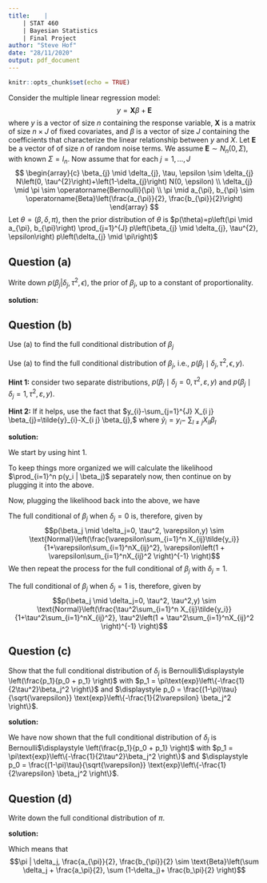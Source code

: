 ```yaml
---
title:    | 
    | STAT 460 
    | Bayesian Statistics 
    | Final Project
author: "Steve Hof"
date: "28/11/2020"
output: pdf_document
---
```


```r
knitr::opts_chunk$set(echo = TRUE)
```

Consider the multiple linear regression model:
$$
y=\boldsymbol{X} \beta+\boldsymbol{E}
$$
where $y$ is a vector of size $n$ containing the response variable, $\boldsymbol{X}$ is a matrix of size $n \times J$ of fixed covariates, and $\beta$ is a vector of size $J$ containing the coefficients that characterize the linear relationship between $y$ and $X .$ Let $\boldsymbol{E}$ be a vector of of size $n$ of random noise terms. We assume $\boldsymbol{E} \sim N_{n}(0, \Sigma),$ with known $\Sigma=I_{n} .$ Now assume that for each $j=1, \ldots, J$
$$
\begin{array}{c}
\beta_{j} \mid \delta_{j}, \tau, \epsilon \sim \delta_{j} N\left(0, \tau^{2}\right)+\left(1-\delta_{j}\right) N(0, \epsilon) \\
\delta_{j} \mid \pi \sim \operatorname{Bernoulli}(\pi) \\
\pi \mid a_{\pi}, b_{\pi} \sim \operatorname{Beta}\left(\frac{a_{\pi}}{2}, \frac{b_{\pi}}{2}\right)
\end{array}
$$
Let $\theta=(\beta, \delta, \pi),$ then the prior distribution of $\theta$ is $p(\theta)=p\left(\pi \mid a_{\pi}, b_{\pi}\right) \prod_{j=1}^{J} p\left(\beta_{j} \mid \delta_{j}, \tau^{2}, \epsilon\right) p\left(\delta_{j} \mid \pi\right)$

## Question (a)
Write down $p(\beta_j | \delta_j, \tau^2, \epsilon)$, the prior of $\beta_j$, up to a constant of proportionality.

**solution:**

\begin{align*}
p(\beta_j | \delta_j, \tau^2, \epsilon) &= \left(\frac{1}{\sqrt{2\pi \tau^2}}\text{exp}\left\{-\frac{1}{2\tau^2} \beta_j^2 \right\} \right)^{\delta_j} \left(\frac{1}{\sqrt{2\pi\varepsilon}}\text{exp}\left\{-\frac{1}{2\varepsilon}\beta_j^2 \right\} \right)^{(1-\delta_j)} \\
  &\propto \left(\frac{1}{\tau}\text{exp}\left\{-\frac{\beta_j^2}{2\tau^2} \right\} \right)^{\delta_j} \left(\frac{1}{\sqrt{\varepsilon}} \text{exp}\left\{-\frac{\beta_j^2}{2\varepsilon} \right\} \right)^{(1-\delta_j)}
\end{align*}




## Question (b)
Use (a) to find the full conditional distribution of $\beta_j$

Use (a) to find the full conditional distribution of $\beta_{j},$ i.e., $p\left(\beta_{j} \mid \delta_{j}, \tau^{2}, \epsilon, y\right)$. 

**Hint 1:** consider two separate distributions, $p\left(\beta_{j} \mid \delta_{j}=0, \tau^{2}, \varepsilon, y\right)$ and $p\left(\beta_{j} \mid \delta_{j}=1, \tau^{2}, \varepsilon, y\right)$. 

**Hint 2:** If it helps, use the fact that $y_{i}-\sum_{j=1}^{J} X_{i j} \beta_{j}=\tilde{y}_{i}-X_{i j} \beta_{j},$ where $\tilde{y}_{i}=y_{i}-$
$\sum_{l \neq j} X_{i l} \beta_{l}$

**solution:**

We start by using hint 1.

\begin{align*}
p(\beta_j, \delta_j=0, \tau^2, \varepsilon, y) &= p(\beta_j, \delta_j=0, \tau^2, \varepsilon)\prod_{i=1}^n p(y_i | \beta_j) \\
   &\propto \frac{1}{\sqrt{\varepsilon}}\text{exp}\left\{-\frac{\beta_j^2}{2\varepsilon} \right\}\prod_{i=1}^n p(y_i | \beta_j)
\end{align*}

To keep things more organized we will calculate the likelihood $\prod_{i=1}^n p(y_i | \beta_j)$ separately now, then continue on by plugging it into the above.

\begin{align*}
\prod_{i=1}^n p(y_i | \beta_j) &= \prod_{i=1}^n\det(\Sigma)^{-\frac{1}{2}} \text{exp}\left\{-\frac{1}{2}\left(y_i - \sum_{j=1}^JX_{ij}\beta_j \right)^2 \right\} \\
    &\propto    \text{exp}\left\{\sum_{i=1}^n \left(-\frac{1}{2} \right) \left(y_i - \sum_{j=1}^JX_{ij}\beta_j \right)^2 \right\} \\
    &\propto    \text{exp}\left\{-\frac{1}{2}\sum_{i=1}^n \left(\tilde{y} - X_{ij}\beta_j \right)^2 \right\} \text{(Hint 2)}
\end{align*}

Now, plugging the likelihood back into the above, we have

\begin{align*}
p(\beta_j, \delta_j=0, \tau^2, \varepsilon, y) &\propto \frac{1}{\sqrt{\varepsilon}}\text{exp}\left\{-\frac{\beta_j^2}{2\varepsilon} \right\} \text{exp}\left\{-\frac{1}{2}\sum_{i=1}^n \left(\tilde{y} - X_{ij}\beta_j \right)^2 \right\} \\
    &=    \frac{1}{\sqrt{\varepsilon}}\text{exp}\left\{-\frac{1}{2} \left(\frac{\beta_j^2}{\varepsilon} + \sum_{i=1}^n \left(\tilde{y} - X_{ij}\beta_j  \right)^2 \right) \right\} \\
    &=    \frac{1}{\sqrt{\varepsilon}}\text{exp}\left\{-\frac{1}{2\varepsilon} \left(\beta_j^2 + \varepsilon \sum_{i=1}^n\left(\tilde{y} - X_{ij}\beta_j \right)^2 \right) \right\} \\
    &=    \frac{1}{\sqrt{\varepsilon}}\text{exp}\left\{-\frac{1}{2\varepsilon} \left(\beta_j^2 + \varepsilon \sum_{i=1}^n \left[\tilde{y}_i^2 - 2\tilde{y}_i X_{ij}\beta_j + X_{ij}^2\beta_j^2 \right] \right) \right\} \\
    &=    \frac{1}{\sqrt{\varepsilon}}\text{exp}\left\{-\frac{1}{2\varepsilon} \left(\beta_j^2 + \varepsilon \left[\sum_{i=1}^n \tilde{y}_i^2 - 2\sum_{i=1}^n\tilde{y}_i X_{ij}\beta_j + \sum_{i=1}^n X_{ij}^2\beta_j^2 \right] \right) \right\} \\
    &\propto    \frac{1}{\sqrt{\varepsilon}}\text{exp}\left\{\beta_j^2 + \varepsilon \left[-2\sum_{i=1}^n\tilde{y}X_{ij}\beta_j+\sum_{i=1}^n X_{ij} \beta_j^2\right] \right\} \\
    &=    \frac{1}{\sqrt{\varepsilon}}\text{exp}\left\{-\frac{1}{2\varepsilon}\left(\beta_j^2 - 2\varepsilon\sum_{i=1}^n\tilde{y}X_{ij}\beta_j + \varepsilon\beta_j^2 \sum_{i=1}^nX_{ij}^2 \right) \right\} \\
    &=    \frac{1}{\sqrt{\varepsilon}}\text{exp}\left\{-\frac{1}{2\varepsilon}\left(\beta_j^2 + \varepsilon\beta_j^2 \sum_{i=1}^nX_{ij}^2- 2\varepsilon\sum_{i=1}^n\tilde{y}X_{ij}\beta_j  \right) \right\} \\
    &=    \frac{1}{\sqrt{\varepsilon}}\text{exp}\left\{-\frac{1}{2\varepsilon}\left(\beta_j^2 \left(1 + \varepsilon\sum_{i=1}^nX_{ij}^2 \right) - 2\varepsilon\sum_{i=1}^n\tilde{y}X_{ij}\beta_j  \right) \right\} \\
    &=    \frac{1}{\sqrt{\varepsilon}}\text{exp}\left\{-\frac{1}{2\varepsilon} \left(1 + \varepsilon \sum_{i=1}^nX_{ij}^2 \right)\left[\beta_j^2- \frac{2\varepsilon\sum_{i=1}^n \tilde{y}X_{ij}\beta_j}{1 + \varepsilon\sum_{i=1}^nX_{ij}^2} \right] \right\} \\
    &=    \frac{1}{\sqrt{\varepsilon}}\text{exp}\left\{-\frac{1}{2\varepsilon} \left(1 + \varepsilon \sum_{i=1}^nX_{ij}^2 \right)\left[\left( \beta_j^2 - \frac{\varepsilon\sum_{i=1}^n\tilde{y}X_{ij}\beta_j}{1+\varepsilon\sum_{i=1}^nX_{ij}}\right)^2 - \left(\frac{\varepsilon\sum_{i=1}^n\tilde{y}X_{ij}\beta_j}{1+\varepsilon\sum_{i=1}^nX_{ij}} \right)^2\right] \right\} \\
    &\propto    \frac{1}{\sqrt{\varepsilon}}\text{exp}\left\{-\frac{1}{2\varepsilon} \left( \beta_j^2 - \frac{\varepsilon\sum_{i=1}^n\tilde{y}X_{ij}\beta_j}{1+\varepsilon\sum_{i=1}^nX_{ij}}\right)^2 \left(1 + \varepsilon \sum_{i=1}^nX_{ij}^2 \right) \right\} 
\end{align*}

The full conditional of $\beta_j$ when $\delta_j=0$ is, therefore, given by
$$p(\beta_j \mid \delta_j=0, \tau^2, \varepsilon,y) \sim \text{Normal}\left(\frac{\varepsilon\sum_{i=1}^n X_{ij}\tilde{y_i}}{1+\varepsilon\sum_{i=1}^nX_{ij}^2}, \varepsilon\left(1 + \varepsilon\sum_{i=1}^nX_{ij}^2 \right)^{-1} \right)$$
We then repeat the process for the full conditional of $\beta_j$ with $\delta_j=1$.

\begin{align*}
p(\beta_j, \delta_j=0, \tau^2, \tau^2, y) &\propto \frac{1}{\sqrt{\tau^2}}\text{exp}\left\{-\frac{\beta_j^2}{2\tau^2} \right\} \text{exp}\left\{-\frac{1}{2}\sum_{i=1}^n \left(\tilde{y} - X_{ij}\beta_j \right)^2 \right\} \\
    &=    \frac{1}{\sqrt{\tau^2}}\text{exp}\left\{-\frac{1}{2} \left(\frac{\beta_j^2}{\tau^2} + \sum_{i=1}^n \left(\tilde{y} - X_{ij}\beta_j  \right)^2 \right) \right\} \\
    &=    \frac{1}{\sqrt{\tau^2}}\text{exp}\left\{-\frac{1}{2\tau^2} \left(\beta_j^2 + \tau^2 \sum_{i=1}^n\left(\tilde{y} - X_{ij}\beta_j \right)^2 \right) \right\} \\
    &=    \frac{1}{\sqrt{\tau^2}}\text{exp}\left\{-\frac{1}{2\tau^2} \left(\beta_j^2 + \tau^2 \sum_{i=1}^n \left[\tilde{y}_i^2 - 2\tilde{y}_i X_{ij}\beta_j + X_{ij}^2\beta_j^2 \right] \right) \right\} \\
    &=    \frac{1}{\sqrt{\tau^2}}\text{exp}\left\{-\frac{1}{2\tau^2} \left(\beta_j^2 + \tau^2 \left[\sum_{i=1}^n \tilde{y}_i^2 - 2\sum_{i=1}^n\tilde{y}_i X_{ij}\beta_j + \sum_{i=1}^n X_{ij}^2\beta_j^2 \right] \right) \right\} \\
    &\propto    \frac{1}{\sqrt{\tau^2}}\text{exp}\left\{\beta_j^2 + \tau^2 \left[-2\sum_{i=1}^n\tilde{y}X_{ij}\beta_j+\sum_{i=1}^n X_{ij} \beta_j^2\right] \right\} \\
    &=    \frac{1}{\sqrt{\tau^2}}\text{exp}\left\{-\frac{1}{2\tau^2}\left(\beta_j^2 - 2\tau^2\sum_{i=1}^n\tilde{y}X_{ij}\beta_j + \tau^2\beta_j^2 \sum_{i=1}^nX_{ij}^2 \right) \right\} \\
    &=    \frac{1}{\sqrt{\tau^2}}\text{exp}\left\{-\frac{1}{2\tau^2}\left(\beta_j^2 + \tau^2\beta_j^2 \sum_{i=1}^nX_{ij}^2- 2\tau^2\sum_{i=1}^n\tilde{y}X_{ij}\beta_j  \right) \right\} \\
    &=    \frac{1}{\sqrt{\tau^2}}\text{exp}\left\{-\frac{1}{2\tau^2}\left(\beta_j^2 \left(1 + \tau^2\sum_{i=1}^nX_{ij}^2 \right) - 2\tau^2\sum_{i=1}^n\tilde{y}X_{ij}\beta_j  \right) \right\} \\
    &=    \frac{1}{\sqrt{\tau^2}}\text{exp}\left\{-\frac{1}{2\tau^2} \left(1 + \tau^2 \sum_{i=1}^nX_{ij}^2 \right)\left[\beta_j^2- \frac{2\tau^2\sum_{i=1}^n \tilde{y}X_{ij}\beta_j}{1 + \tau^2\sum_{i=1}^nX_{ij}^2} \right] \right\} \\
    &=    \frac{1}{\sqrt{\tau^2}}\text{exp}\left\{-\frac{1}{2\tau^2} \left(1 + \tau^2 \sum_{i=1}^nX_{ij}^2 \right)\left[\left( \beta_j^2 - \frac{\tau^2\sum_{i=1}^n\tilde{y}X_{ij}\beta_j}{1+\tau^2\sum_{i=1}^nX_{ij}}\right)^2 - \left(\frac{\tau^2\sum_{i=1}^n\tilde{y}X_{ij}\beta_j}{1+\tau^2\sum_{i=1}^nX_{ij}} \right)^2\right] \right\} \\
    &\propto    \frac{1}{\sqrt{\tau^2}}\text{exp}\left\{-\frac{1}{2\tau^2} \left( \beta_j^2 - \frac{\tau^2\sum_{i=1}^n\tilde{y}X_{ij}\beta_j}{1+\tau^2\sum_{i=1}^nX_{ij}}\right)^2 \left(1 + \tau^2 \sum_{i=1}^nX_{ij}^2 \right) \right\} 
\end{align*}

The full conditional of $\beta_j$ when $\delta_j=1$ is, therefore, given by
$$p(\beta_j \mid \delta_j=0, \tau^2, \tau^2,y) \sim \text{Normal}\left(\frac{\tau^2\sum_{i=1}^n X_{ij}\tilde{y_i}}{1+\tau^2\sum_{i=1}^nX_{ij}^2}, \tau^2\left(1 + \tau^2\sum_{i=1}^nX_{ij}^2 \right)^{-1} \right)$$

## Question (c)
Show that the full conditional distribution of $\delta_j$ is Bernoulli$\displaystyle \left(\frac{p_1}{p_0 + p_1} \right)$ with $p_1 = \pi\text{exp}\left\{-\frac{1}{2\tau^2}\beta_j^2 \right\}$ and $\displaystyle p_0 = \frac{(1-\pi)\tau}{\sqrt{\varepsilon}} \text{exp}\left\{-\frac{1}{2\varepsilon} \beta_j^2 \right\}$.

**solution:**

\begin{align*}
p(\delta_j | \beta_j, \tau^2, \varepsilon) &= p(\beta_j | \delta_j, \tau^2, \varepsilon) p(\delta_j | \pi) \\
  &\propto \left(\frac{1}{\tau}\text{exp}\left\{-\frac{\beta_j^2}{2\tau^2} \right\} \right)^{\delta_j} \left(\frac{1}{\sqrt{\varepsilon}} \text{exp}\left\{-\frac{\beta_j^2}{2\varepsilon} \right\} \right)^{(1-\delta_j)} \pi^{\delta_j}(1 - \pi)^{(1-\delta_j)} \\
  &\propto \left(\frac{\pi}{\tau}\text{exp}\left\{-\frac{\beta_j^2}{2\tau^2} \right\} \right)^{\delta_j} \left(\frac{1-\pi}{\sqrt{\varepsilon}} \text{exp}\left\{-\frac{\beta_j^2}{2\varepsilon} \right\} \right)^{(1-\delta_j)} \\
 &\propto \left(\frac{\frac{\pi}{\tau}\text{exp}\left\{-\frac{\beta_j^2}{2\tau^2} \right\}}{\frac{\pi}{\tau}\text{exp}\left\{-\frac{\beta_j^2}{2\tau^2} \right\} + \frac{1-\pi}{\sqrt{\varepsilon}} \text{exp}\left\{-\frac{\beta_j^2}{2\varepsilon} \right\}} \right)^{\delta_j} \left(\frac{\frac{1-\pi}{\sqrt{\varepsilon}} \text{exp}\left\{-\frac{\beta_j^2}{2\varepsilon} \right\}}{\frac{\pi}{\tau}\text{exp}\left\{-\frac{\beta_j^2}{2\tau^2} \right\} + \frac{1-\pi}{\sqrt{\varepsilon}} \text{exp}\left\{-\frac{\beta_j^2}{2\varepsilon} \right\}} \right)^{(1-\delta_j)} \\
 &= \left(\frac{\pi\text{exp}\left\{-\frac{\beta_j^2}{2\tau^2} \right\}}{\frac{\pi}{\tau}\text{exp}\left\{-\frac{\beta_j^2}{2\tau^2} \right\} + \frac{1-\pi}{\sqrt{\varepsilon}} \text{exp}\left\{-\frac{\beta_j^2}{2\varepsilon} \right\}} \right)^{\delta_j} \left(\frac{\frac{(1-\pi)\tau}{\sqrt{\varepsilon}} \text{exp}\left\{-\frac{\beta_j^2}{2\varepsilon} \right\}}{\frac{\pi}{\tau}\text{exp}\left\{-\frac{\beta_j^2}{2\tau^2} \right\} + \frac{1-\pi}{\sqrt{\varepsilon}} \text{exp}\left\{-\frac{\beta_j^2}{2\varepsilon} \right\}} \right)^{(1-\delta_j)}
\end{align*}

We have now shown that the full conditional distribution of $\delta_j$ is Bernoulli$\displaystyle \left(\frac{p_1}{p_0 + p_1} \right)$ with $p_1 = \pi\text{exp}\left\{-\frac{1}{2\tau^2}\beta_j^2 \right\}$ and $\displaystyle p_0 = \frac{(1-\pi)\tau}{\sqrt{\varepsilon}} \text{exp}\left\{-\frac{1}{2\varepsilon} \beta_j^2 \right\}$.


## Question (d)
Write down the full conditional distribution of $\pi$.

**solution:**
\begin{align*}
  p\left(\pi | \delta_j, \frac{a_{\pi}}{2}, \frac{b_{\pi}}{2}\right) &\propto p\left(\pi | \frac{a_{\pi}}{2}, \frac{b_{\pi}}{2}\right) \prod_{j=1}^J p(\delta_j | \pi) \\
& \propto \pi^{\frac{a_{\pi}}{2} - 1}(1-\pi)^{\frac{b_{\pi}}{2} - 1} \prod_{j=1}^J\pi^{\delta_j} (1-\pi)^{(1-\delta_j)} \\
&\propto \pi^{\frac{a_{\pi}}{2} - 1}(1-\pi)^{\frac{b_{\pi}}{2} - 1} \pi^{\sum_{j=1}^J\delta_j } (1 - \pi)^{\sum_{j=1}^J(1-\delta_j) } \\
& \propto \pi^{\sum_{j=1}^J\delta_j + \frac{a_{\pi}}{2} - 1 }(1 - \pi)^{\sum_{j=1}^J(1-\delta_j) + \frac{b_{\pi}}{2} - 1}
\end{align*}

Which means that 
$$\pi | \delta_j, \frac{a_{\pi}}{2}, \frac{b_{\pi}}{2} \sim \text{Beta}\left(\sum \delta_j + \frac{a_\pi}{2}, \sum (1-\delta_j)+ \frac{b_\pi}{2} \right)$$
